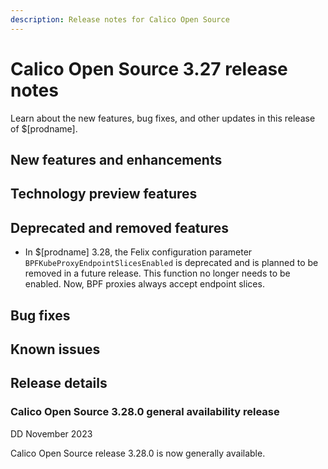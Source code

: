 ```yaml
---
description: Release notes for Calico Open Source
---
```


# Calico Open Source 3.27 release notes

Learn about the new features, bug fixes, and other updates in this release of $[prodname].

## New features and enhancements

## Technology preview features

## Deprecated and removed features

* In $[prodname] 3.28, the Felix configuration parameter `BPFKubeProxyEndpointSlicesEnabled` is deprecated and is planned to be removed in a future release.
  This function no longer needs to be enabled. Now, BPF proxies always accept endpoint slices.

## Bug fixes

<!--
## Security fixes
-->
## Known issues

## Release details

### Calico Open Source 3.28.0 general availability release

DD November 2023

Calico Open Source release 3.28.0 is now generally available.

<!--
### Calico Open Source 3.28.1 bux fix update

DD M YYYY

#### Enhancements

#### Bug fixes

#### How to update

To update an existing installation of Calico Enterprise 3.18, see .

-->
